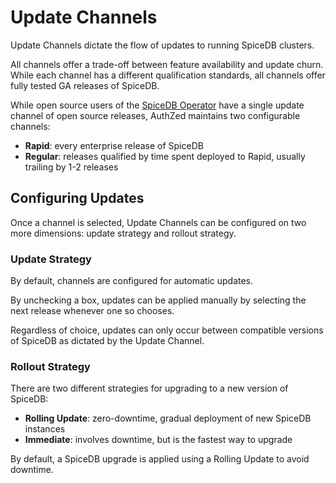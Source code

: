 # Update Channels

Update Channels dictate the flow of updates to running SpiceDB clusters.

All channels offer a trade-off between feature availability and update churn.
While each channel has a different qualification standards, all channels offer fully tested GA releases of SpiceDB.

While open source users of the [SpiceDB Operator] have a single update channel of open source releases, AuthZed maintains two configurable channels:

- **Rapid**: every enterprise release of SpiceDB
- **Regular**: releases qualified by time spent deployed to Rapid, usually trailing by 1-2 releases

[SpiceDB Operator]: ../../spicedb/ops/operator

## Configuring Updates

Once a channel is selected, Update Channels can be configured on two more dimensions: update strategy and rollout strategy.

### Update Strategy

By default, channels are configured for automatic updates.

By unchecking a box, updates can be applied manually by selecting the next release whenever one so chooses.

Regardless of choice, updates can only occur between compatible versions of SpiceDB as dictated by the Update Channel.

### Rollout Strategy

There are two different strategies for upgrading to a new version of SpiceDB:

- **Rolling Update**: zero-downtime, gradual deployment of new SpiceDB instances
- **Immediate**: involves downtime, but is the fastest way to upgrade

By default, a SpiceDB upgrade is applied using a Rolling Update to avoid downtime.
